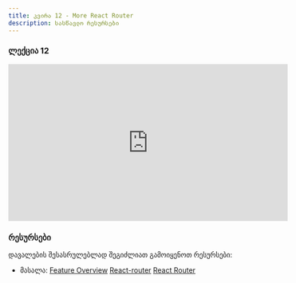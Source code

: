 ```yaml
---
title: კვირა 12 - More React Router
description: სასწავლო რესურსები
---
```


### ლექცია 12
<iframe width="560" height="315" src="https://www.youtube.com/embed/_w9jkIEIn64?si=AzpBO90PFP-hSWWw" title="YouTube video player" frameBorder="0" allow="accelerometer; autoplay; clipboard-write; encrypted-media; gyroscope; picture-in-picture; web-share" allowFullScreen></iframe>

### რესურსები
დავალების შესასრულებლად შეგიძლიათ გამოიყენოთ რესურსები:

- მასალა: [Feature Overview](https://reactrouter.com/en/main/start/overview)
[React-router](https://reactrouter.com/en/main)
[React Router](https://www.w3schools.com/react/react_router.asp)

